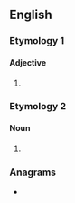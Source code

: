 ==English==

===Etymology 1===

====Adjective====
{{head|en|adjective comparative form}}

# {{en-comparative of|daft}}

===Etymology 2===

====Noun====
{{en-noun}}

# {{obsolete spelling of|daughter|lang=en}}

===Anagrams===
* {{anagrams|en|a=adefrt|farted|rafted}}